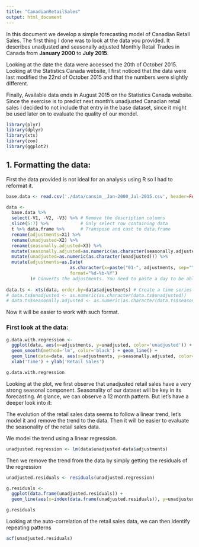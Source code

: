 ```yaml
---
title: "CanadianRetailSales"
output: html_document
---
```


In this document we develop a simple forecasting model of Canadian Retail Sales.
The first thing I done was to look at the data you provided. It describes unadjusted and seasonally adjusted Monthly Retail Trades in Canada from **January 2000** to **July 2015**.

Looking at the date the data were accessed the 20th of October 2015. Looking at the Statistics Canada website, I first noticed that the data were last modified the 22nd of October 2015 and that the numbers were slightly different.

Finally, Available data ends in August 2015 on the Statistics Canada website. Since the exercise is to predict next month's unadjusted Canadian retail sales I decided to not include that entry in the base dataset, since it might be used later on to evaluate the
quality of our mondel.

```r
library(plyr)
library(dplyr)
library(xts)
library(zoo)
library(ggplot2)
```

## 1. Formatting the data:

First the data provided is not ideal for an analysis using R so I had to reformat it.

```r
base.data <- read.csv('./data/cansim__Jan-2000_Jul-2015.csv', header=FALSE)

data <-
  base.data %>%
  select(-V1, -V2, -V3) %>% # Remove the description columns
  slice(5:7) %>%            # Only select row containing data
  t %>% data.frame %>%      # Transpose and cast to data.frame
  rename(adjustments=X1) %>%
  rename(unadjusted=X2) %>%
  rename(seasonally.adjusted=X3) %>%
  mutate(seasonally.adjusted=as.numeric(as.character(seasonally.adjusted))) %>%
  mutate(unadjusted=as.numeric(as.character(unadjusted))) %>%
  mutate(adjustments=as.Date(
                        as.character(x=paste("01-", adjustments, sep="")),
                        format="%d-%b-%Y")
         )# Converts the adjustments. You need to paste a day to be able to convert such format to a date.
  
data.ts <- xts(data, order.by=data$adjustments) # Create a time series object of the data
# data.ts$unadjusted <- as.numeric(as.character(data.ts$unadjusted))
# data.ts$seasonally.adjusted <- as.numeric(as.character(data.ts$seasonally.adjusted))
```

Now it will be easier to work with such format.

### First look at the data:

```r
g.data.with.regression <-
  ggplot(data, aes(x=adjustments, y=unadjusted, color='unadjusted')) +
  geom_smooth(method='lm', color='black') + geom_line() +
  geom_line(data=data, aes(x=adjustments, y=seasonally.adjusted, color='seasonally.adjusted')) +
  xlab('Time') + ylab('Retail Sales')

g.data.with.regression
```

Looking at the plot, we first observe that unadjusted retail sales have a very strong seasonal component. Seasonality of our dataset will be  key in its forecasting.
At glance, we can observe a 12 month pattern. But let's have a deeper look into it:

The evolution of the retail sales data seems to follow a linear trend, let's model it and remove the trend to the data. Then it will be easier to evaluate the seasonality of the retail sales data.

We model the trend using a linear regression.
```r
unadjusted.regression <- lm(data$unadjusted~data$adjustments)
```

Then we remove the trend from the data by simply getting the residuals of the regression
```r
unadjusted.residuals <- residuals(unadjusted.regression)

g.residuals <-
  ggplot(data.frame(unadjusted.residuals)) +
  geom_line(aes(x=index(data.frame(unadjusted.residuals)), y=unadjusted.residuals))

g.residuals
```

Looking at the auto-correlation of the retail sales data, we can then identify repeating patterns
```r
acf(unadjusted.residuals)
```

